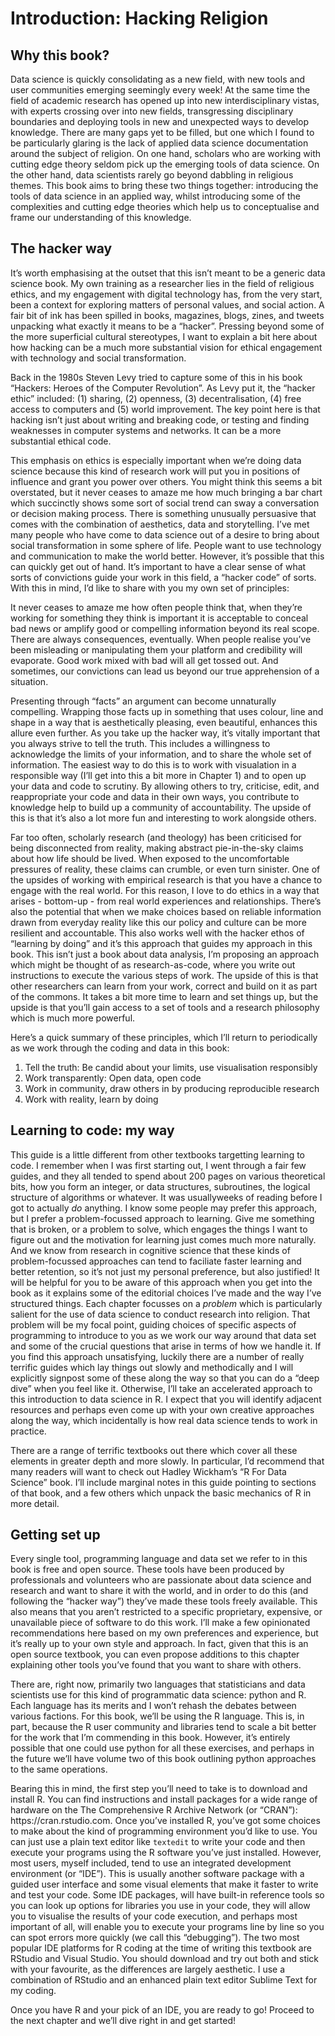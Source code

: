 # Introduction: Hacking Religion {.unnumbered}

## Why this book?

Data science is quickly consolidating as a new field, with new tools and user communities emerging seemingly every week! At the same time the field of academic research has opened up into new interdisciplinary vistas, with experts crossing over into new fields, transgressing disciplinary boundaries and deploying tools in new and unexpected ways to develop knowledge. There are many gaps yet to be filled, but one which I found to be particularly glaring is the lack of applied data science documentation around the subject of religion. On one hand, scholars who are working with cutting edge theory seldom pick up the emerging tools of data science. On the other hand, data scientists rarely go beyond dabbling in religious themes. This book aims to bring these two things together: introducing the tools of data science in an applied way, whilst introducing some of the complexities and cutting edge theories which help us to conceptualise and frame our understanding of this knowledge.


## The hacker way

It's worth emphasising at the outset that this isn't meant to be a generic data science book. My own training as a researcher lies in the field of religious ethics, and my engagement with digital technology has, from the very start, been a context for exploring matters of personal values, and social action. A fair bit of ink has been spilled in books, magazines, blogs, zines, and tweets unpacking what exactly it means to be a "hacker". Pressing beyond some of the more superficial cultural stereotypes, I want to explain a bit here about how hacking can be a much more substantial vision for ethical engagement with technology and social transformation. 

Back in the 1980s Steven Levy tried to capture some of this in his book "Hackers: Heroes of the Computer Revolution". As Levy put it, the "hacker ethic" included: (1) sharing, (2) openness, (3) decentralisation, (4) free access to computers and (5) world improvement. The key point here is that hacking isn't just about writing and breaking code, or testing and finding weaknesses in computer systems and networks. It can be a more substantial ethical code.

This emphasis on ethics is especially important when we're doing data science because this kind of research work will put you in positions of influence and grant you power over others. You might think this seems a bit overstated, but it never ceases to amaze me how much bringing a bar chart which succinctly shows some sort of social trend can sway a conversation or decision making process. There is something unusually persuasive that comes with the combination of aesthetics, data and storytelling. I've met many people who have come to data science out of a desire to bring about social transformation in some sphere of life. People want to use technology and communication to make the world better. However, it's possible that this can quickly get out of hand. It's important to have a clear sense of what sorts of convictions guide your work in this field, a "hacker code" of sorts. With this in mind, I'd like to share with you my own set of principles:

It never ceases to amaze me how often people think that, when they're working for something they think is important it is acceptable to conceal bad news or amplify good or compelling information beyond its real scope. There are always consequences, eventually. When people realise you've been misleading or manipulating them your platform and credibility will evaporate. Good work mixed with bad will all get tossed out. And sometimes, our convictions can lead us beyond our true apprehension of a situation. 

Presenting through "facts" an argument can become unnaturally compelling. Wrapping those facts up in something that uses colour, line and shape in a way that is aesthetically pleasing, even beautiful, enhances this allure even further. As you take up the hacker way, it's vitally important that you always strive to tell the truth. This includes a willingness to acknowledge the limits of your information, and to share the whole set of information. The easiest way to do this is to work with visualation in a responsible way (I'll get into this a bit more in Chapter 1) and to open up your data and code to scrutiny. By allowing others to try, criticise, edit, and reappropriate your code and data in their own ways, you contribute to knowledge help to build up a community of accountability. The upside of this is that it's also a lot more fun and interesting to work alongside others.

Far too often, scholarly research (and theology) has been criticised for being disconnected from reality, making abstract pie-in-the-sky claims about how life should be lived. When exposed to the uncomfortable pressures of reality, these claims can crumble, or even turn sinister. One of the upsides of working with empirical research is that you have a chance to engage with the real world. For this reason, I love to do ethics in a way that arises - bottom-up - from real world experiences and relationships. There's also the potential that when we make choices based on reliable information drawn from everyday reality like this our policy and culture can be more resilient and accountable. This also works well with the hacker ethos of "learning by doing" and it's this approach that guides my approach in this book. This isn't just a book about data analysis, I'm proposing an approach which might be thought of as research-as-code, where you write out instructions to execute the various steps of work. The upside of this is that other researchers can learn from your work, correct and build on it as part of the commons. It takes a bit more time to learn and set things up, but the upside is that you'll gain access to a set of tools and a research philosophy which is much more powerful.

Here's a quick summary of these principles, which I'll return to periodically as we work through the coding and data in this book:

1. Tell the truth: Be candid about your limits, use visualisation responsibly
2. Work transparently: Open data, open code
3. Work in community, draw others in by producing reproducible research
4. Work with reality, learn by doing


## Learning to code: my way

This guide is a little different from other textbooks targetting learning to code. I remember when I was first starting out, I went through a fair few guides, and they all tended to spend about 200 pages on various theoretical bits, how you form an integer, or data structures, subroutines, the logical structure of algorithms or whatever. It was usuallyweeks of reading before I got to actually *do* anything. I know some people may prefer this approach, but I prefer a problem-focussed approach to learning. Give me something that is broken, or a problem to solve, which engages the things I want to figure out and the motivation for learning just comes much more naturally. And we know from research in cognitive science that these kinds of problem-focussed approaches can tend to faciliate faster learning and better retention, so it's not just my personal preference, but also justified! It will be helpful for you to be aware of this approach when you get into the book as it explains some of the editorial choices I've made and the way I've structured things. Each chapter focusses on a *problem* which is particularly salient for the use of data science to conduct research into religion. That problem will be my focal point, guiding choices of specific aspects of programming to introduce to you as we work our way around that data set and some of the crucial questions that arise in terms of how we handle it. If you find this approach unsatisfying, luckily there are a number of really terrific guides which lay things out slowly and methodically and I will explicitly signpost some of these along the way so that you can do a "deep dive" when you feel like it. Otherwise, I'll take an accelerated approach to this introduction to data science in R. I expect that you will identify adjacent resources and perhaps even come up with your own creative approaches along the way, which incidentally is how real data science tends to work in practice.

There are a range of terrific textbooks out there which cover all these elements in greater depth and more slowly. In particular, I'd recommend that many readers will want to check out Hadley Wickham's "R For Data Science" book. I'll include marginal notes in this guide pointing to sections of that book, and a few others which unpack the basic mechanics of R in more detail.


## Getting set up

Every single tool, programming language and data set we refer to in this book is free and open source. These tools have been produced by professionals and volunteers who are passionate about data science and research and want to share it with the world, and in order to do this (and following the "hacker way") they've made these tools freely available. This also means that you aren't restricted to a specific proprietary, expensive, or unavailable piece of software to do this work. I'll make a few opinionated recommendations here based on my own preferences and experience, but it's really up to your own style and approach. In fact, given that this is an open source textbook, you can even propose additions to this chapter explaining other tools you've found that you want to share with others.

There are, right now, primarily two languages that statisticians and data scientists use for this kind of programmatic data science: python and R. Each language has its merits and I won't rehash the debates between various factions. For this book, we'll be using the R language. This is, in part, because the R user community and libraries tend to scale a bit better for the work that I'm commending in this book. However, it's entirely possible that one could use python for all these exercises, and perhaps in the future we'll have volume two of this book outlining python approaches to the same operations.

Bearing this in mind, the first step you'll need to take is to download and install R. You can find instructions and install packages for a wide range of hardware on the The Comprehensive R Archive Network (or "CRAN"): https://cran.rstudio.com. Once you've installed R, you've got some choices to make about the kind of programming environment you'd like to use. You can just use a plain text editor like `textedit` to write your code and then execute your programs using the R software you've just installed. However, most users, myself included, tend to use an integrated development environment (or "IDE"). This is usually another software package with a guided user interface and some visual elements that make it faster to write and test your code. Some IDE packages, will have built-in reference tools so you can look up options for libraries you use in your code, they will allow you to visualise the results of your code execution, and perhaps most important of all, will enable you to execute your programs line by line so you can spot errors more quickly (we call this "debugging"). The two most popular IDE platforms for R coding at the time of writing this textbook are RStudio and Visual Studio. You should download and try out both and stick with your favourite, as the differences are largely aesthetic. I use a combination of RStudio and an enhanced plain text editor Sublime Text for my coding.

Once you have R and your pick of an IDE, you are ready to go! Proceed to the next chapter and we'll dive right in and get started!
